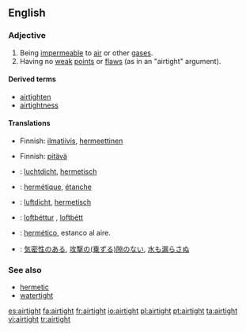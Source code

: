 ==English==

===Adjective===
{{en-adj}}

# Being [[impermeable]] to [[air]] or other [[gas]]es.
# Having no [[weak]] [[point]]s or [[flaw]]s (as in an "airtight" argument).

====Derived terms====
*[[airtighten]]
*[[airtightness]]

====Translations====
{{trans-top|being impermeable to air or other gases}}
*Finnish: [[ilmatiivis]], [[hermeettinen]]
{{trans-mid}}
{{trans-bottom}}

{{trans-top|having no weak points or flaws}}
*Finnish: [[pitävä]]
{{trans-mid}}
{{trans-bottom}}

{{checktrans-top}}
*{{ttbc|Dutch}}: [[luchtdicht]], [[hermetisch]]
*{{ttbc|French}}: [[hermétique]], [[étanche]]
*{{ttbc|German}}: [[luftdicht]], [[hermetisch]]
{{checktrans-mid}}
*{{ttbc|Icelandic}}: [[loftþéttur]] {{m}}, [[loftþétt]] {{n}}{{f}}
*{{ttbc|Spanish}}: [[hermético]], estanco al aire.
*{{ttbc|Japanese}}: [[気密性のある]], [[攻撃の(乗ずる)隙のない]], [[水も漏らさぬ]]
{{checktrans-bottom}}

===See also===
*[[hermetic]]
*[[watertight]]

[[es:airtight]]
[[fa:airtight]]
[[fr:airtight]]
[[io:airtight]]
[[pl:airtight]]
[[pt:airtight]]
[[ta:airtight]]
[[vi:airtight]]
[[tr:airtight]]
